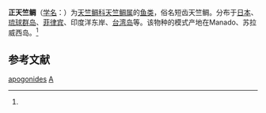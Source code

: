 {{Speciesbox 
| genus = Apogon
| species = apogonides
| authority = (Bleeker, 1856)<ref name='id7193'>{{cite web| url =http://www.bioinfo.cn/db05/BjdwSpecies.php?action=view&id=7193| title =正天竺鲷| work =《中国动物物种编目数据库》| publisher =中国科学院微生物研究所| author =中国科学院动物研究所| accessdate =2009-04-16| deadurl =yes| archiveurl =https://web.archive.org/web/20160305033250/http://www.bioinfo.cn/db05/BjdwSpecies.php?action=view&id=7193| archivedate =2016-03-05}}</ref>
}}

'''正天竺鲷'''（[[学名|学名]]：{{lang|la|''Apogon apogonides''}}）为[[天竺鲷科|天竺鲷科]][[天竺鲷属|天竺鲷属]]的[[鱼类|鱼类]]，俗名短齿天竺鲷。分布于[[日本|日本]]、[[琉球群岛|琉球群岛]]、[[菲律宾|菲律宾]]、印度洋东岸、[[台湾岛|台湾岛]]等。该物种的模式产地在Manado、苏拉威西岛。<ref name='id7193'/>

== 参考文献 ==
{{reflist}}

{{Taxonbar|from=Q11123364}}

[[Category:天竺鲷属|apogonides]]
[[Category:1856年描述的魚類|A]]
